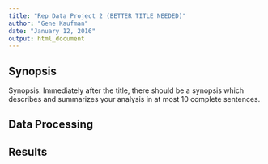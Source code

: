 ```yaml
---
title: "Rep Data Project 2 (BETTER TITLE NEEDED)"
author: "Gene Kaufman"
date: "January 12, 2016"
output: html_document
---
```


## Synopsis

Synopsis: Immediately after the title, there should be a synopsis which describes and summarizes your analysis in at most 10 complete sentences.

## Data Processing

## Results

